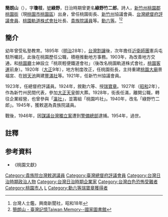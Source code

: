 '''簡朗山'''（{{bd|1872年|5月15日|1954年|5月23日}}），字'''瓊枝'''，[[號|號]]'''綠野'''，日治時期曾更名'''綠野竹二郎'''。詩人，[[新竹州|新竹州]][[桃園郡|桃園郡]][[桃園街|桃園街]]（現[[桃園市|桃園市]][[桃園區|桃園區]]）出身，曾任桃園街長、[[新竹州|新竹州]]協議會員、[[臺灣總督府評議會|台灣總督府評議會員]]、[[桃園軌道株式會社|桃園軌道株式會社]]社長、[[貴族院|貴族院]][[議員|議員]]等。[[勳六等|勳六等]]。<ref>台灣人士鑑，興南新聞社，昭和18年</ref><ref>[http://memory.ncl.edu.tw/tm_cgi/hypage.cgi?HYPAGE=toolbox_figure_detail.hpg&project_id=twpeop&dtd_id=15&subject_name=%E8%87%BA%E7%81%A3%E6%AD%B7%E5%8F%B2%E4%BA%BA%E7%89%A9%E5%B0%8F%E5%82%B3%2D%2D%E6%98%8E%E6%B8%85%E6%9A%A8%E6%97%A5%E6%93%9A%E6%99%82%E6%9C%9F&subject_url=toolbox_figure.hpg&xml_id=0000300747&who=%E7%B0%A1%E6%9C%97%E5%B1%B1 簡朗山 - 臺灣記憶Taiwan Memory--國家圖書館]</ref>
{{Quote box| align = right | quoted = true | bgcolor = #3399FF|  title= 〈[[孫中山|孫中山]]歸隱〉| quote =<div style="text-align: right;">簡朗山</div>廿年革命早胚胎，<BR/>欲救兆民水火災。<BR/>能識時機辭大任，<BR/>果然抱負是雄才。<BR/>權將大位老袁推，<BR/>決計漫遊亦快哉。<BR/>莫道成功歸隱早，<BR/>他年捲土或重來。|source =《臺灣日日新報》，1912年5月20日</div>}}
{{Quote box| align = right | quoted = true | bgcolor = #3399FF|  title= 〈[[滿洲國|滿洲國]]新帝登極恭賦〉| quote =<div style="text-align: right;">簡朗山</div>真龍終不困池中，<BR/>雷雨飛騰際會通。<BR/>今日冕旒登寶位，<BR/>[[新京|新京]]國祚永無窮。|source =《臺灣日日新報》，1934年3月2日</div>}}
{{Quote box| align = right | quoted = true | bgcolor = #3399FF|  title= 〈時局有感〉| quote =<div style="text-align: right;">簡朗山</div>脫退[[國際聯盟|聯盟]]示決心，<BR/>邦家長策定于今。<BR/>九千萬眾齊團結，<BR/>何患歐風美雨侵。|source =《臺灣日日新報》，1934年3月2日</div>}}
{{Quote box| align = right | quoted = true | bgcolor = #3399FF|  title= 〈明治二十八年（1895）七月二十九日在桃園武陵溪畔拜謁故北白川宮殿下感賦〉| quote =<div style="text-align: right;">簡朗山</div>皇恩普遍聖恩長，<BR/>四十餘年浴日光。<BR/>一事平生深感激，<BR/>武陵溪畔拜親王。|source =《臺灣日日新報》，1936年8月17日</div>}}
== 簡介 ==
幼年曾受私塾教育。1895年（[[明治|明治]]28年），[[台灣割讓|台灣割讓]]後，次年擔任[[近衛師團|近衛師團]]憲兵屯駐所囑託，此後在桃園歷任公職，積極推動地方事務。1903年，為改善地方交通，和[[桃園廳|桃園廳]]士紳設立「桃崁輕便鐵道會社」（後改名桃園軌道株式會社，[[桃園客運|桃園客運]]前身）。1920年（[[大正|大正]]9年），地方制度改正，任桃園街長，主持重建[[桃園大廟|桃園大廟]]景福宮、在[[辨天池|辨天池]]興建[[豐滿社|豐滿社]]等。1921年，任新竹州協議會員。

1923年，任總督府評議員。1924年，敘勳六等、授[[瑞寶章|瑞寶章]]。1927年（[[昭和|昭和]]2年），作為新竹州民間代表，參加[[大正天皇|大正天皇]]御大葬。1928年，街長任滿，離開公職，轉往企業經營，也曾參與「[[瀛社|瀛社]]」，並籌組「桃園吟社」。1940年，改名「綠野竹二郎」。1945年，獲敕選為貴族院議員。

戰後，1946年，因[[謀議台灣獨立案|謀議台灣獨立案]]遭到[[警備總部|警備總部]]逮捕。1954年，過世。

== 註釋 ==
{{Reflist|}}

== 参考資料 ==
*《桃園文獻》

{{DEFAULTSORT:J簡}}
[[Category:貴族院台灣敕選議員|Category:貴族院台灣敕選議員]]
[[Category:臺灣總督府評議會員|Category:臺灣總督府評議會員]]
[[Category:台灣日治時期政治人物|Category:台灣日治時期政治人物]]
[[Category:台灣日治時期企業家|Category:台灣日治時期企業家]]
[[Category:台灣白色恐怖受難者|Category:台灣白色恐怖受難者]]
[[Category:桃園市人|Category:桃園市人]]
[[Category:簡姓|L]]
[[Category:勳六等瑞寶章獲得者|Category:勳六等瑞寶章獲得者]]